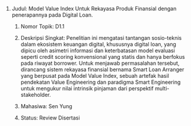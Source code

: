 1.  Judul: Model Value Index Untuk Rekayasa Produk Finansial dengan penerapannya pada Digital Loan.

    1.  Nomor Topik: D1.1

    2.  Deskripsi Singkat: Penelitian ini mengatasi tantangan sosio-teknis dalam ekosistem keuangan digital, khususnya digital loan, yang dipicu oleh asimetri informasi dan keterbatasan model evaluasi seperti credit scoring konvensional yang statis dan hanya berfokus pada riwayat borrower. Untuk menjawab permasalahan tersebut, dirancang sistem rekayasa finansial bernama Smart Loan Arranger yang berpusat pada Model Value Index, sebuah artefak hasil pendekatan Value Engineering dan paradigma Smart Engineering untuk mengukur nilai intrinsik pinjaman dari perspektif multi-stakeholder.

    3.  Mahasiwa: Sen Yung

    4.  Status: Review Disertasi